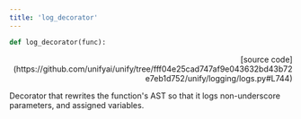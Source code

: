 ```yaml
---
title: 'log_decorator'
---
```


```python
def log_decorator(func):
```

<p align="right">[source code](https://github.com/unifyai/unify/tree/fff04e25cad747af9e043632bd43b72e7eb1d752/unify/logging/logs.py#L744)</p>

Decorator that rewrites the function's AST so that it logs non-underscore
parameters, and assigned variables.